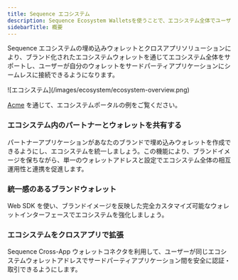 ```yaml
---
title: Sequence エコシステム
description: Sequence Ecosystem Walletsを使うことで、エコシステム全体でユーザーが利用できる統合ウォレットを作成できます。
sidebarTitle: 概要
---
```


Sequence エコシステムの埋め込みウォレットとクロスアプリソリューションにより、ブランド化されたエコシステムウォレットを通じてエコシステム全体をサポートし、ユーザーが自分のウォレットをサードパーティアプリケーションにシームレスに接続できるようになります。

<Frame>
  ![エコシステム](/images/ecosystem/ecosystem-overview.png)
</Frame>

[Acme](https://acme.ecosystem-demo.xyz) を通じて、エコシステムポータルの例をご覧ください。

### エコシステム内のパートナーとウォレットを共有する
パートナーアプリケーションがあなたのブランドで埋め込みウォレットを作成できるようにし、エコシステムを統一しましょう。この機能により、ブランドイメージを保ちながら、単一のウォレットアドレスと設定でエコシステム全体の相互運用性と連携を促進します。

### 統一感のあるブランドウォレット
Web SDK を使い、ブランドイメージを反映した完全カスタマイズ可能なウォレットインターフェースでエコシステムを強化しましょう。

### エコシステムをクロスアプリで拡張
Sequence Cross-App ウォレットコネクタを利用して、ユーザーが同じエコシステムウォレットアドレスでサードパーティアプリケーション間を安全に認証・取引できるようにします。
